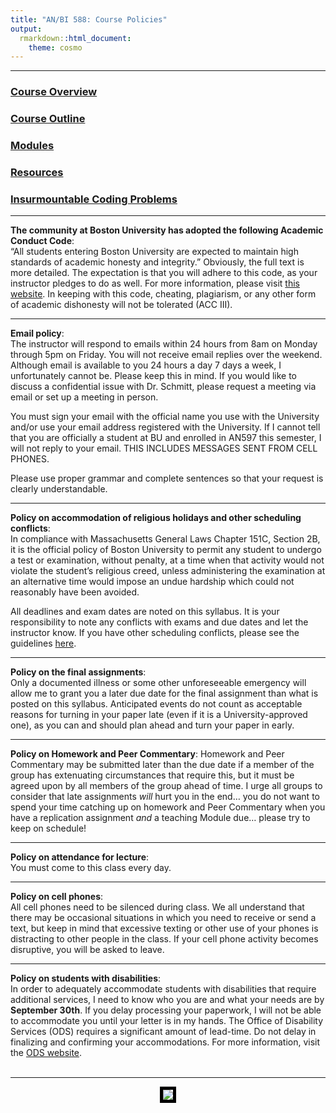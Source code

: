 ```yaml
---
title: "AN/BI 588: Course Policies"
output: 
  rmarkdown::html_document:
    theme: cosmo
---
```

***

### [Course Overview](https://fuzzyatelin.github.io/bioanth-stats/overview.html)
### [Course Outline](https://fuzzyatelin.github.io/bioanth-stats/outline.html)
### [Modules](https://fuzzyatelin.github.io/bioanth-stats/modules.html)
### [Resources](https://fuzzyatelin.github.io/bioanth-stats/resources.html)
### [Insurmountable Coding Problems](https://fuzzyatelin.github.io/bioanth-stats/studentproblems.html)

***

<b>The community at Boston University has adopted the following Academic Conduct Code</b>:  
“All students entering Boston University are expected to maintain high standards of academic honesty and integrity.”  Obviously, the full text is more detailed. The expectation is that you will adhere to this code, as your instructor pledges to do as well.  For more information, please visit [this website](http://www.bu.edu/academics/policies/academic-conduct-code/). In keeping with this code, cheating, plagiarism, or any other form of academic dishonesty will not be tolerated (ACC III).<br>

***

<b>Email policy</b>:  
The instructor will respond to emails within 24 hours from 8am on Monday through 5pm on Friday. You will not receive email replies over the weekend. Although email is available to you 24 hours a day 7 days a week, I unfortunately cannot be. Please keep this in mind. If you would like to discuss a confidential issue with Dr. Schmitt, please request a meeting via email or set up a meeting in person.<br>

You must sign your email with the official name you use with the University and/or use your email address registered with the University. If I cannot tell that you are officially a student at BU and enrolled in AN597 this semester, I will not reply to your email.  THIS INCLUDES MESSAGES SENT FROM CELL PHONES.<br>

Please use proper grammar and complete sentences so that your request is clearly understandable.<br>

***

<b>Policy on accommodation of religious holidays and other scheduling conflicts</b>:  
In compliance with Massachusetts General Laws Chapter 151C, Section 2B, it is the official policy of Boston University to permit any student to undergo a test or examination, without penalty, at a time when that activity would not violate the student's religious creed, unless administering the examination at an alternative time would impose an undue hardship which could not reasonably have been avoided.<br>

All deadlines and exam dates are noted on this syllabus. It is your responsibility to note any conflicts with exams and due dates and let the instructor know. If you have other scheduling conflicts, please see the guidelines [here](http://www.bu.edu/cfa/files/pdf/BUPolicyonstudentabsenceduetoreligiousobservance.pdf).

***

<b>Policy on the final assignments</b>:  
Only a documented illness or some other unforeseeable emergency will allow me to grant you a later due date for the final assignment than what is posted on this syllabus. Anticipated events do not count as acceptable reasons for turning in your paper late (even if it is a University-approved one), as you can and should plan ahead and turn your paper in early.<br>

***

<b>Policy on Homework and Peer Commentary</b>:
Homework and Peer Commentary may be submitted later than the due date if a member of the group has extenuating circumstances that require this, but it must be agreed upon by all members of the group ahead of time. I urge all groups to consider that late assignments *will* hurt you in the end... you do not want to spend your time catching up on homework and Peer Commentary when you have a replication assignment *and* a teaching Module due... please try to keep on schedule!

***

<b>Policy on attendance for lecture</b>:  
You must come to this class every day.<br>

***

<b>Policy on cell phones</b>:  
All cell phones need to be silenced during class. We all understand that there may be occasional situations in which you need to receive or send a text, but keep in mind that excessive texting or other use of your phones is distracting to other people in the class. If your cell phone activity becomes disruptive, you will be asked to leave.<br>  

***

<b>Policy on students with disabilities</b>:  
In order to adequately accommodate students with disabilities that require additional services, I need to know who you are and what your needs are by <b>September 30th</b>. If you delay processing your paperwork, I will not be able to accommodate you until your letter is in my hands. The Office of Disability Services (ODS) requires a significant amount of lead-time. Do not delay in finalizing and confirming your accommodations. For more information, visit the [ODS website](http://www.bu.edu/disability/).<br><br>

***
<center><p><img src="https://media.giphy.com/media/5WqhJc7LD4NRS/giphy.gif" style="border:5px solid black"></p>
</center><br>  
